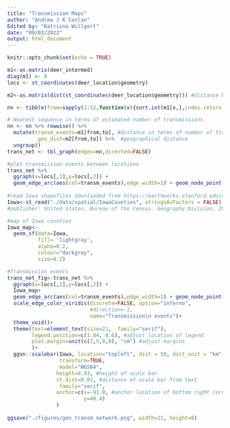 ```yaml
---
title: "Transmission Maps"
author: "Andrew J K Conlan"
Edited by: "Katriina Willgert"
date: "09/03/2022"
output: html_document
---
```


```r
knitr::opts_chunk$set(echo = TRUE)
```


```r

m1<-as.matrix(deer_intermed)
diag(m1) <- 0
locs <- st_coordinates(deer_location$geometry)

m2<-as.matrix(dist(st_coordinates(deer_location$geometry))) #distance between deer 

nn <- tibble(from=sapply(1:52,function(x){sort.int(m1[x,],index.return = T)$ix[2]}), to = 1:52)

# Nearest sequence in terms of estimated number of transmissions
nn <- nn %>% rowwise() %>% 
  mutate(transm_events=m1[from,to], #distance in terms of number of transmission events
          geo_dist=m2[from,to]) %>%  #geographical distance
  ungroup()
trans_net <- tbl_graph(edges=nn,directed=FALSE)

#plot transmission events between locations
trans_net %>% 
  ggraph(x=locs[,1],y=locs[,2]) + 
  geom_edge_arc(aes(col=transm_events),edge_width=1) + geom_node_point(size = 0.8) + scale_edge_colour_distiller(palette='Spectral', direction=1, name="Transmission\n events")
  
#read Iowa shapefiles downloaded from https://earthworks.stanford.edu/catalog/tufts-iacounties10
Iowa<-st_read("./data/spatial/IowaCounties", stringsAsFactors = FALSE)
#publisher: United States. Bureau of the Census. Geography Division, 2010

#map of Iowa counties
Iowa_map<-
  geom_sf(data=Iowa,
          fill= 'lightgray',
          alpha=0.2,
          colour="darkgray",
          size=0.2)

#Transmission events
trans_net_fig<-trans_net %>% 
  ggraph(x=locs[,1],y=locs[,2]) + 
  Iowa_map+
  geom_edge_arc(aes(col=transm_events),edge_width=1) + geom_node_point(size = 0.5) + 
  scale_edge_color_viridis(discrete=FALSE, option="inferno", 
                           #direction=-1,
                           name="Transmission\n events")+
  theme_void()+
  theme(text=element_text(size=21,  family="serif"),
        legend.position=c(1.04, 0.6), #adjust location of legend
        plot.margin=unit(c(2,5,0,0), "cm") #adjust margins
        )+
  ggsn::scalebar(Iowa, location="topleft", dist = 50, dist_unit = "km", 
                 transform=TRUE, 
                 model="WGS84", 
                height=0.03, #height of scale bar
                st.dist=0.03, #distance of scale bar from text
                 family="serif",
                anchor=c(x=-91.0, #anchor location of bottom right corner
                         y=40.4)
                )
  
ggsave("./figures/geo_transm_network.png", width=11, height=8)  

```
